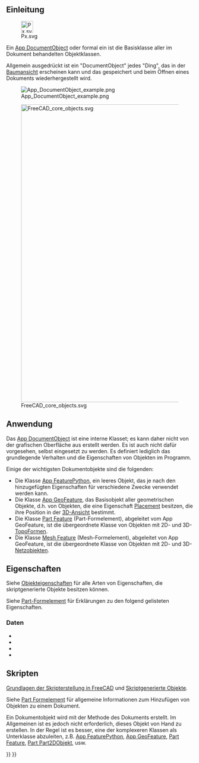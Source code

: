 <languages/>
{{TOCright}}

<span id="Introduction"></span>
==Einleitung==

[[File:Px.svg|32px]]

Ein [[App_DocumentObject/de|App DocumentObject]] oder formal ein {{incode|App::DocumentObject}} ist die Basisklasse aller im Dokument behandelten Objektklassen.

Allgemein ausgedrückt ist ein "DocumentObject" jedes "Ding", das in der [[Tree_view/de|Baumansicht]] erscheinen kann und das gespeichert und beim Öffnen eines Dokuments wiederhergestellt wird.

[[File:App_DocumentObject_example.png]]

{{Caption|Baumansicht, die verschiedene Objekte im Dokument anzeigt. Jedes von ihnen ist ein "Dokumentobjekt", das letztlich von der Basisklasse {{incode|App::DocumentObject}} abgeleitet ist.}}

[[File:FreeCAD_core_objects.svg|800px]]

{{Caption|Vereinfachtes Diagramm der Beziehungen zwischen den Kernobjekten in FreeCAD}}

<span id="Usage"></span>
==Anwendung==

Das [[App_DocumentObject/de|App DocumentObject]] ist eine interne Klasset; es kann daher nicht von der grafischen Oberfläche aus erstellt werden. Es ist auch nicht dafür vorgesehen, selbst eingesetzt zu werden. Es definiert lediglich das grundlegende Verhalten und die Eigenschaften von Objekten im Programm.

Einige der wichtigsten Dokumentobjekte sind die folgenden:
* Die Klasse [[App_FeaturePython/de|App FeaturePython]], ein leeres Objekt, das je nach den hinzugefügten Eigenschaften für verschiedene Zwecke verwendet werden kann.
* Die Klasse [[App_GeoFeature/de|App GeoFeature]], das Basisobjekt aller geometrischen Objekte, d.h. von Objekten, die eine Eigenschaft [[Placement/de|Placement]] besitzen, die ihre Position in der [[3D_View/de|3D-Ansicht]] bestimmt.
* Die Klasse [[Part_Feature/de|Part Feature]] (Part-Formelement), abgeleitet vom App GeoFeature, ist die übergeordnete Klasse von Objekten mit 2D- und 3D-[[Part_TopoShape/de|TopoFormen]].
* Die Klasse [[Mesh_Feature/de|Mesh Feature]] (Mesh-Formelement), abgeleitet von App GeoFeature, ist die übergeordnete Klasse von Objekten mit 2D- und 3D-[[Mesh_MeshObject/de|Netzobjekten]].

<span id="Properties"></span>
==Eigenschaften==

Siehe [[Property/de|Objekteigenschaften]] für alle Arten von Eigenschaften, die skriptgenerierte Objekte besitzen können.

Siehe [[Part_Feature/de#Properties|Part-Formelement]] für Erklärungen zu den folgend gelisteten Eigenschaften.

<span id="Data"></span>
===Daten===

{{TitleProperty|Basis}}

* {{PropertyData/de|Label|String}}
* {{PropertyData/de|Label2|String|Hidden}}
* {{PropertyData/de|Expression Engine|ExpressionEngine|Hidden}}
* {{PropertyData/de|Visibility|Bool|Hidden}}

<span id="Scripting"></span>
==Skripten==

{{Emphasis|Siehe auch:}} [[FreeCAD_Scripting_Basics/de|Grundlagen der Skripterstellung in FreeCAD]] und [[Scripted_objects/de|Skriptgenerierte Objekte]].

Siehe [[Part_Feature/de|Part Formelement]] für allgemeine Informationen zum Hinzufügen von Objekten zu einem Dokument.

Ein Dokumentobjekt wird mit der Methode {{incode|addObject()}} des Dokuments erstellt. Im Allgemeinen ist es jedoch nicht erforderlich, dieses Objekt von Hand zu erstellen. In der Regel ist es besser, eine der komplexeren Klassen als Unterklasse abzuleiten, z.B. [[App_FeaturePython/de|App FeaturePython]], [[App_GeoFeature/de|App GeoFeature]], [[Part_Feature/de|Part Feature]], [[Part_Part2DObject/de|Part Part2DObjekt]], usw.

{{Code|code=
import FreeCAD as App

doc = App.newDocument()
obj = App.ActiveDocument.addObject("App::DocumentObject", "Name")
obj.Label = "Custom label"
}}


{{Document_objects_navi{{#translation:}}}}
{{Userdocnavi{{#translation:}}}}